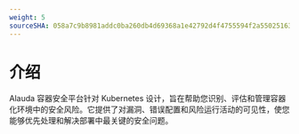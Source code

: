 ```yaml
---
weight: 5
sourceSHA: 058a7c9b8981addc0ba260db4d69368a1e42792d4f4755594f2a550251638dfa
---
```


# 介绍

Alauda 容器安全平台针对 Kubernetes 设计，旨在帮助您识别、评估和管理容器化环境中的安全风险。它提供了对漏洞、错误配置和风险运行活动的可见性，使您能够优先处理和解决部署中最关键的安全问题。
